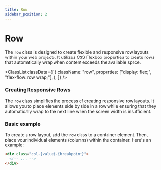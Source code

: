 ```yaml
---
title: Row
sidebar_position: 2
---
```



# Row

The `row` class is designed to create flexible and responsive row layouts within your web projects. It utilizes CSS Flexbox properties to create rows that automatically wrap when content exceeds the available space.

<ClassList
  classData={[
    {
      className: "row",
      properties: ["display: flex;", "flex-flow: row wrap;"],
    },
  ]}
/>

### Creating Responsive Rows

The `row` class simplifies the process of creating responsive row layouts. It allows you to place elements side by side in a row while ensuring that they automatically wrap to the next line when the screen width is insufficient.

### Basic example

To create a row layout, add the `row` class to a container element. Then, place your individual elements (columns) within the container. Here's an example:

```html
<div class="col-{value}-{breakpoint}">
  <!-- ... -->
</div>
```
